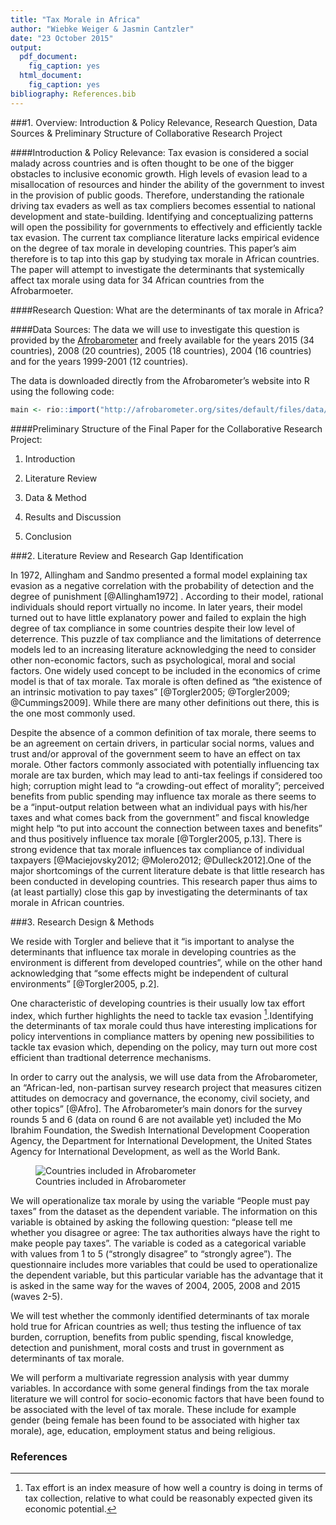 ```yaml
---
title: "Tax Morale in Africa"
author: "Wiebke Weiger & Jasmin Cantzler"
date: "23 October 2015"
output:
  pdf_document:
    fig_caption: yes
  html_document:
    fig_caption: yes
bibliography: References.bib
---
```


###1. Overview: Introduction & Policy Relevance, Research Question, Data Sources & Preliminary Structure of Collaborative Research Project

####Introduction & Policy Relevance:
Tax evasion is considered a social malady across countries and is often thought to be one of the bigger obstacles to inclusive economic growth. High levels of evasion lead to a misallocation of resources and hinder the ability of the government to invest in the provision of public goods. Therefore, understanding the rationale driving tax evaders as well as tax compliers becomes essential to national development and state-building. Identifying and conceptualizing patterns will open the possibility for governments to effectively and efficiently tackle tax evasion. The current tax compliance literature lacks empirical evidence on the degree of tax morale in developing countries. This paper's aim therefore is to tap into this gap by studying tax morale in African countries. The paper will attempt to investigate the determinants that systemically affect tax morale using data for 34 African countries from the Afrobarmoeter.

####Research Question:
What are the determinants of tax morale in Africa?

####Data Sources:
The data we will use to investigate this question is provided by the [Afrobarometer](http://www.afrobarometer.org/) and freely available for the years 2015 (34 countries), 2008 (20 countries), 2005 (18 countries), 2004 (16 countries) and for the years 1999-2001 (12 countries).

The data is downloaded directly from the Afrobarometer's website into R using the following code:

```r
main <- rio::import("http://afrobarometer.org/sites/default/files/data/round-5/merged_r5_data_0.sav")
```

####Preliminary Structure of the Final Paper for the Collaborative Research Project:

1. Introduction

2. Literature Review

3. Data & Method

4. Results and Discussion

5. Conclusion

###2. Literature Review and Research Gap Identification

In 1972, Allingham and Sandmo presented a formal model explaining tax evasion as a negative correlation with the probability of detection and the degree of punishment [@Allingham1972] . According to their model, rational individuals should report virtually no income. In later years, their model turned out to have little explanatory power and failed to explain the high degree of tax compliance in some countries despite their low level of deterrence. This puzzle of tax compliance and the limitations of deterrence models led to an increasing literature acknowledging the need to consider other non-economic factors, such as psychological, moral and social factors. One widely used concept to be included in the economics of crime model is that of tax morale. Tax morale is often defined as "the existence of an intrinsic motivation to pay taxes" [@Torgler2005; @Torgler2009; @Cummings2009]. While there are many other definitions out there, this is the one most commonly used. 

Despite the absence of a common definition of tax morale, there seems to be an agreement on certain drivers, in particular social norms, values and trust and/or approval of the government seem to have an effect on tax morale. Other factors commonly associated with potentially influencing tax morale are tax burden, which may lead to anti-tax feelings if considered too high; corruption might lead to "a crowding-out effect of morality"; perceived benefits from public spending may influence tax morale as there seems to be a "input-output relation between what an individual pays with his/her taxes and what comes back from the government" and fiscal knowledge might help "to put into account the connection between taxes and benefits" and thus positively influence tax morale [@Torgler2005, p.13]. There is strong evidence that tax morale influences tax compliance of individual taxpayers [@Maciejovsky2012; @Molero2012; @Dulleck2012].One of the major shortcomings of the current literature debate is that little research has been conducted in developing countries. This research paper thus aims to (at least partially) close this gap by investigating the determinants of tax morale in African countries. 

###3. Research Design & Methods

We reside with Torgler and believe that it "is important to analyse the determinants that influence tax morale in developing countries as the environment is different from developed countries", while on the other hand acknowledging that "some effects might be independent of cultural environments" [@Torgler2005, p.2].

One characteristic of developing countries is their usually low tax effort index, which further highlights the need to tackle tax evasion [^1].Identifying the determinants of tax morale could thus have interesting implications for policy interventions in compliance matters by opening new possibilities to tackle tax evasion which, depending on the policy, may turn out more cost efficient than tradtional deterrence mechanisms. 

In order to carry out the analysis, we will use data from the Afrobarometer, an "African-led, non-partisan survey research project that measures citizen attitudes on democracy and governance, the economy, civil society, and other topics" [@Afro]. The Afrobarometer's main donors for the survey rounds 5 and 6 (data on round 6 are not available yet) included the Mo Ibrahim Foundation, the Swedish International Development Cooperation Agency, the Department for International Development, the United States Agency for International Development, as well as the World Bank. 

![Countries included in Afrobarometer](Map.png) 

We will operationalize tax morale by using the variable "People must pay taxes" from the dataset as the dependent variable. The information on this variable is obtained by asking the following question: "please tell me whether you disagree or agree: The tax authorities always have the right to make people pay taxes". The variable is coded as a categorical variable with values from 1 to 5 ("strongly disagree" to "strongly agree"). The questionnaire includes more variables that could be used to operationalize the dependent variable, but this particular variable has the advantage that it is asked in the same way for the waves of 2004, 2005, 2008 and 2015 (waves 2-5). 

We will test whether the commonly identified determinants of tax morale hold true for African countries as well; thus testing the influence of tax burden, corruption, benefits from public spending, fiscal knowledge, detection and punishment, moral costs and trust in government as determinants of tax morale. 

We will perform a multivariate regression analysis with year dummy variables. In accordance with some general findings from the tax morale literature we will control for socio-economic factors that have been found to be associated with the level of tax morale. These include for example gender (being female has been found to be associated with higher tax morale), age, education, employment status and being religious.

### References

[^1]: Tax effort is an index measure of how well a country is doing in terms of tax collection, relative to what could be reasonably expected given its economic potential.
